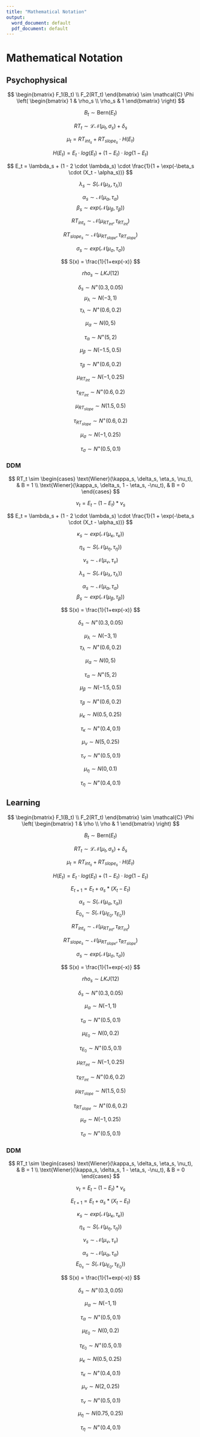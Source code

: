 ```yaml
---
title: "Mathematical Notation"
output:
  word_document: default
  pdf_document: default
---
```


# Mathematical Notation



## Psychophysical


$$
\begin{bmatrix}
F_1(B_t) \\
F_2(RT_t)
\end{bmatrix}
\sim \mathcal{C} \Phi \left(
\begin{bmatrix}
1 & \rho_s \\
\rho_s & 1
\end{bmatrix}
\right)
$$


$$
B_t \sim \text{Bern}(E_t)
$$

$$
RT_t \sim \mathcal{LN}(\mu_t, \sigma_s) + \delta_s
$$

$$
\mu_t = RT_{{int}_s}+RT_{{slope}_s}\cdot H(E_t)
$$

$$
H(E_t) = E_t \cdot log(E_t) + (1-E_t) \cdot log (1-E_t) 
$$


$$
E_t =  \lambda_s + (1 - 2 \cdot \lambda_s) \cdot \frac{1}{1 + \exp(-\beta_s \cdot (X_t - \alpha_s))}
$$

$$
\lambda_s \sim  S(\mathcal{N}(\mu_\lambda,\tau_\lambda))
$$

$$
\alpha_s \sim  \mathcal{N}(\mu_\alpha,\tau_\alpha)
$$
$$
\beta_s\sim  exp(\mathcal{N}(\mu_\beta,\tau_\beta))
$$


$$
RT_{{int}_s} \sim  \mathcal{N}(\mu_{RT_{int}},\tau_{RT_{int}})
$$

$$
RT_{{slope}_s} \sim  \mathcal{N}(\mu_{RT_{slope}},\tau_{RT_{slope}})
$$

$$
\sigma_s \sim  exp(\mathcal{N}(\mu_\sigma,\tau_\sigma))
$$

$$
S(x) = \frac{1}{1+exp(-x)}
$$

$$
rho_s \sim LKJ(12)
$$

$$
\delta_s \sim N^+(0.3,0.05)
$$
$$
\mu_\lambda \sim N(-3,1)
$$
$$
\tau_\lambda \sim N^+(0.6,0.2)
$$


$$
\mu_\alpha \sim N(0,5)
$$

$$
\tau_\alpha \sim N^+(5,2)
$$


$$
\mu_\beta \sim N(-1.5,0.5)
$$

$$
\tau_\beta \sim N^+(0.6,0.2)
$$

$$
\mu_{RT_{int}} \sim N(-1,0.25)
$$

$$
\tau_{RT_{int}} \sim N^+(0.6,0.2)
$$


$$
\mu_{RT_{slope}} \sim N(1.5,0.5)
$$

$$
\tau_{RT_{slope}} \sim N^+(0.6,0.2)
$$


$$
\mu_\sigma \sim N(-1,0.25)
$$

$$
\tau_\sigma \sim N^+(0.5,0.1)
$$


### DDM

$$
RT_t \sim 
\begin{cases} 
\text{Wiener}(\kappa_s, \delta_s, \eta_s, \nu_t), & B = 1 \\
\text{Wiener}(\kappa_s, \delta_s, 1 - \eta_s, -\nu_t), & B = 0
\end{cases}
$$

$$
\nu_t = E_t - (1 - E_t) * \nu_s
$$


$$
E_t =  \lambda_s + (1 - 2 \cdot \lambda_s) \cdot \frac{1}{1 + \exp(-\beta_s \cdot (X_t - \alpha_s))}
$$


$$
\kappa_s \sim  exp(\mathcal{N}(\mu_\kappa,\tau_\kappa))
$$

$$
\eta_s \sim  S(\mathcal{N}(\mu_\eta,\tau_\eta))
$$


$$
\nu_s \sim  \mathcal{N}(\mu_\nu,\tau_\nu)
$$

$$
\lambda_s \sim  S(\mathcal{N}(\mu_\lambda,\tau_\lambda))
$$

$$
\alpha_s \sim  \mathcal{N}(\mu_\alpha,\tau_\alpha)
$$
$$
\beta_s\sim  exp(\mathcal{N}(\mu_\beta,\tau_\beta))
$$

$$
S(x) = \frac{1}{1+exp(-x)}
$$


$$
\delta_s \sim N^+(0.3,0.05)
$$


$$
\mu_\lambda \sim N(-3,1)
$$
$$
\tau_\lambda \sim N^+(0.6,0.2)
$$


$$
\mu_\alpha \sim N(0,5)
$$

$$
\tau_\alpha \sim N^+(5,2)
$$


$$
\mu_\beta \sim N(-1.5,0.5)
$$

$$
\tau_\beta \sim N^+(0.6,0.2)
$$


$$
\mu_\kappa \sim N(0.5,0.25)
$$

$$
\tau_\kappa \sim N^+(0.4,0.1)
$$

$$
\mu_\nu \sim N(5,0.25)
$$

$$
\tau_\nu \sim N^+(0.5,0.1)
$$


$$
\mu_\eta \sim N(0,0.1)
$$

$$
\tau_\eta \sim N^+(0.4,0.1)
$$











## Learning


$$
\begin{bmatrix}
F_1(B_t) \\
F_2(RT_t)
\end{bmatrix}
\sim \mathcal{C} \Phi \left(
\begin{bmatrix}
1 & \rho \\
\rho & 1
\end{bmatrix}
\right)
$$

$$
B_t \sim \text{Bern}(E_t)
$$

$$
RT_t \sim \mathcal{LN}(\mu_t, \sigma_s) + \delta_s
$$


$$
\mu_t = RT_{{int}_s}+RT_{{slope}_s}\cdot H(E_t)
$$

$$
H(E_t) = E_t \cdot log(E_t) + (1-E_t) \cdot log (1-E_t) 
$$


$$
E_{t+1} = E_t + \alpha_s * (X_t - E_t) 
$$

$$
\alpha_s \sim  S(\mathcal{N}(\mu_\alpha,\tau_\alpha))
$$
$$
E_{{0_s}}\sim  S(\mathcal{N}(\mu_{E_0},\tau_{E_0}))
$$


$$
RT_{{int}_s} \sim  \mathcal{N}(\mu_{RT_{int}},\tau_{RT_{int}})
$$

$$
RT_{{slope}_s} \sim  \mathcal{N}(\mu_{RT_{slope}},\tau_{RT_{slope}})
$$

$$
\sigma_s \sim  exp(\mathcal{N}(\mu_\sigma,\tau_\sigma))
$$

$$
S(x) = \frac{1}{1+exp(-x)}
$$



$$
rho_s \sim LKJ(12)
$$

$$
\delta_s \sim N^+(0.3,0.05)
$$

$$
\mu_\alpha \sim N(-1,1)
$$

$$
\tau_\alpha \sim N^+(0.5,0.1)
$$


$$
\mu_{E_0} \sim N(0,0.2)
$$

$$
\tau_{E_0} \sim N^+(0.5,0.1)
$$

$$
\mu_{RT_{int}} \sim N(-1,0.25)
$$

$$
\tau_{RT_{int}} \sim N^+(0.6,0.2)
$$


$$
\mu_{RT_{slope}} \sim N(1.5,0.5)
$$

$$
\tau_{RT_{slope}} \sim N^+(0.6,0.2)
$$


$$
\mu_\sigma \sim N(-1,0.25)
$$

$$
\tau_\sigma \sim N^+(0.5,0.1)
$$


### DDM


$$
RT_t \sim 
\begin{cases} 
\text{Wiener}(\kappa_s, \delta_s, \eta_s, \nu_t), & B = 1 \\
\text{Wiener}(\kappa_s, \delta_s, 1 - \eta_s, -\nu_t), & B = 0
\end{cases}
$$

$$
\nu_t = E_t - (1 - E_t) * \nu_s
$$


$$
E_{t+1} = E_t + \alpha_s * (X_t - E_t) 
$$


$$
\kappa_s \sim  exp(\mathcal{N}(\mu_\kappa,\tau_\kappa))
$$

$$
\eta_s \sim  S(\mathcal{N}(\mu_\eta,\tau_\eta))
$$


$$
\nu_s \sim  \mathcal{N}(\mu_\nu,\tau_\nu)
$$



$$
\alpha_s \sim  \mathcal{N}(\mu_\alpha,\tau_\alpha)
$$
$$
E_{{0_s}}\sim  S(\mathcal{N}(\mu_{E_0},\tau_{E_0}))
$$

$$
S(x) = \frac{1}{1+exp(-x)}
$$


$$
\delta_s \sim N^+(0.3,0.05)
$$


$$
\mu_\alpha \sim N(-1,1)
$$

$$
\tau_\alpha \sim N^+(0.5,0.1)
$$

$$
\mu_{E_0} \sim N(0,0.2)
$$

$$
\tau_{E_0} \sim N^+(0.5,0.1)
$$


$$
\mu_\kappa \sim N(0.5,0.25)
$$

$$
\tau_\kappa \sim N^+(0.4,0.1)
$$

$$
\mu_\nu \sim N(2,0.25)
$$

$$
\tau_\nu \sim N^+(0.5,0.1)
$$


$$
\mu_\eta \sim N(0.75,0.25)
$$

$$
\tau_\eta \sim N^+(0.4,0.1)
$$


